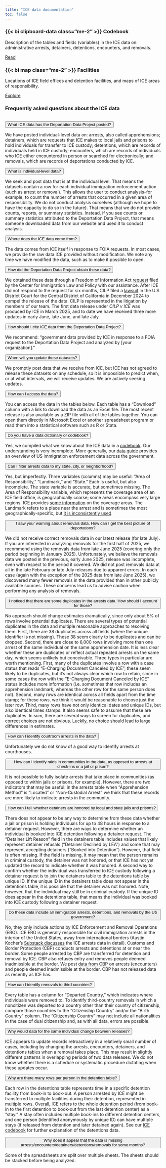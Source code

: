 ```yaml
---
title: "ICE data documentation"
toc: false
---
```


::: {.grid}

::: {.g-col-12 .g-col-md-4 .g-col-lg-4}

### {{< bi clipboard-data class="me-2" >}} Codebook

Description of the tables and fields (variables) in the ICE data on administrative arrests, detainers, detentions, encounters, and removals.

[Read](/docs/ice/codebook.html){.btn-action-primary .btn-action .btn .btn-outline-primary .btn-sm role="button"} 

:::

::: {.g-col-12 .g-col-md-4 .g-col-lg-4}

### {{< bi map class="me-2" >}} Facilities

Locations of ICE field offices and detention facilities, and maps of ICE areas of responsibility.

[Explore](/docs/ice/geography.html){.btn-action-primary .btn-action .btn .btn-outline-primary .btn-sm role="button"} 

:::

<!--

::: {.g-col-12 .g-col-md-4 .g-col-lg-4}

### {{< bi file-earmark-text class="me-2" >}} Documents

Documentation from the government about ICE data, posted on their website or obtained via FOIA.

[Explore](mailto:deportation_data_questions@law.berkeley.edu){.btn .btn-outline-primary .btn-sm role="button"} 

:::

-->

:::


### Frequently asked questions about the ICE data {#faq}

<div style="margin-bottom: 2rem;"></div>

::: {#ice-faq .accordion .accordion-flush}

:::: {.accordion-item}
::::: {.accordion-header #heading-q1}
<button class="accordion-button" type="button" data-bs-toggle="collapse" data-bs-target="#collapse-q1" aria-expanded="true" aria-controls="collapse-q1">What ICE data has the Deportation Data Project posted?</button>
:::::
::::: {#collapse-q1 .accordion-collapse .collapse .show aria-labelledby="heading-q1" data-bs-parent="#ice-faq"}
<div class="accordion-body">

We have posted individual-level data on: arrests, also called apprehensions; detainers, which are requests that ICE makes to local jails and prisons to hold individuals for transfer to ICE custody; detentions, which are records of individuals held in ICE custody; encounters, which are records of individuals who ICE either encountered in person or searched for electronically; and removals, which are records of deportations conducted by ICE.

</div>
:::::
::::

:::: {.accordion-item}
::::: {.accordion-header #heading-q2}
<button class="accordion-button collapsed" type="button" data-bs-toggle="collapse" data-bs-target="#collapse-q2" aria-expanded="false" aria-controls="collapse-q2">What is individual-level data?</button>
:::::
::::: {#collapse-q2 .accordion-collapse .collapse aria-labelledby="heading-q2" data-bs-parent="#ice-faq"}
<div class="accordion-body">

We seek and post data that is at the individual level. That means the datasets contain a row for each individual immigration enforcement action (such as arrest or removal). This allows the user to conduct analysis--for example, to count the number of arrests that occurred in a given area of responsibility. We do not conduct analysis ourselves (although we hope to have the capacity to do so in the future). That means that we do not provide counts, reports, or summary statistics. Instead, if you see counts or summary statistics attributed to the Deportation Data Project, that means someone downloaded data from our website and used it to conduct analysis.

</div>
:::::
::::

:::: {.accordion-item}
::::: {.accordion-header #heading-q3}
<button class="accordion-button collapsed" type="button" data-bs-toggle="collapse" data-bs-target="#collapse-q3" aria-expanded="false" aria-controls="collapse-q3">Where does the ICE data come from?</button>
:::::
::::: {#collapse-q3 .accordion-collapse .collapse aria-labelledby="heading-q3" data-bs-parent="#ice-faq"}
<div class="accordion-body">

The data comes from ICE itself in response to FOIA requests. In most cases, we provide the raw data ICE provided without modification. We note any time we have modified the data, such as to make it possible to open.

</div>
:::::
::::

:::: {.accordion-item}
::::: {.accordion-header #heading-q3b}
<button class="accordion-button collapsed" type="button" data-bs-toggle="collapse" data-bs-target="#collapse-q3b" aria-expanded="false" aria-controls="collapse-q3b">How did the Deportation Data Project obtain these data?</button>
:::::
::::: {#collapse-q3b .accordion-collapse .collapse aria-labelledby="heading-q3b" data-bs-parent="#ice-faq"}
<div class="accordion-body">

We obtained these data through a Freedom of Information Act [request](https://deportationdata.org/foia/cilp-v-ice-2024/1%20FOIA%20request.pdf) filed by the Center for Immigration Law and Policy with our assistance. After ICE did not respond to the request for six months, CILP filed a [lawsuit](https://deportationdata.org/foia/cilp-v-ice-2024/2%20District%20Court%20Complaint.pdf) in the U.S. District Court for the Central District of California in December 2024 to compel the release of the data. CILP is represented in the litigation by members of our team. The first data release under *CILP v ICE* was produced by ICE in March 2025, and to date we have received three more updates in early June, late June, and late July.

</div>
:::::
::::

:::: {.accordion-item}
::::: {.accordion-header #heading-q4}
<button class="accordion-button collapsed" type="button" data-bs-toggle="collapse" data-bs-target="#collapse-q4" aria-expanded="false" aria-controls="collapse-q4">How should I cite ICE data from the Deportation Data Project?</button>
:::::
::::: {#collapse-q4 .accordion-collapse .collapse aria-labelledby="heading-q4" data-bs-parent="#ice-faq"}
<div class="accordion-body">

We recommend: "government data provided by ICE in response to a FOIA request to the Deportation Data Project and analyzed by [your organization]."

</div>
:::::
::::

:::: {.accordion-item}
::::: {.accordion-header #heading-q5}
<button class="accordion-button collapsed" type="button" data-bs-toggle="collapse" data-bs-target="#collapse-q5" aria-expanded="false" aria-controls="collapse-q5">When will you update these datasets?</button>
:::::
::::: {#collapse-q5 .accordion-collapse .collapse aria-labelledby="heading-q5" data-bs-parent="#ice-faq"}
<div class="accordion-body">

We promptly post data that we receive from ICE, but ICE has not agreed to release these datasets on any schedule, so it is impossible to predict when, or at what intervals, we will receive updates. We are actively seeking updates.

</div>
:::::
::::

:::: {.accordion-item}
::::: {.accordion-header #heading-q6}
<button class="accordion-button collapsed" type="button" data-bs-toggle="collapse" data-bs-target="#collapse-q6" aria-expanded="false" aria-controls="collapse-q6">How can I access the data?</button>
:::::
::::: {#collapse-q6 .accordion-collapse .collapse aria-labelledby="heading-q6" data-bs-parent="#ice-faq"}
<div class="accordion-body">

You can access the data in the tables below. Each table has a "Download" column with a link to download the data as an Excel file. The most recent release is also available as a ZIP file with all of the tables together. You can open them directly in Microsoft Excel or another spreadsheet program or read them into a statistical software such as R or Stata.

</div>
:::::
::::

:::: {.accordion-item}
::::: {.accordion-header #heading-q7}
<button class="accordion-button collapsed" type="button" data-bs-toggle="collapse" data-bs-target="#collapse-q7" aria-expanded="false" aria-controls="collapse-q7">Do you have a data dictionary or codebook?</button>
:::::
::::: {#collapse-q7 .accordion-collapse .collapse aria-labelledby="heading-q7" data-bs-parent="#ice-faq"}
<div class="accordion-body">

Yes, we compiled what we know about the ICE data in a [codebook](https://deportationdata.org/docs/ice/codebook.html). Our understanding is very incomplete. More generally, our [data guide](https://deportationdata.org/guide.html) provides an overview of US immigration enforcement data across the government.

</div>
:::::
::::

:::: {.accordion-item}
::::: {.accordion-header #heading-q8}
<button class="accordion-button collapsed" type="button" data-bs-toggle="collapse" data-bs-target="#collapse-q8" aria-expanded="false" aria-controls="collapse-q8">Can I filter arrests data to my state, city, or neighborhood?</button>
:::::
::::: {#collapse-q8 .accordion-collapse .collapse aria-labelledby="heading-q8" data-bs-parent="#ice-faq"}
<div class="accordion-body">

Yes, but imperfectly. Three variables (columns) may be useful: "Area of Responsibility," "Landmark," and "State." Each is useful, but also incomplete. The state variable is accurate, but sometimes missing. The Area of Responsibility variable, which represents the coverage area of an ICE field office, is geographically coarse; some areas encompass very large regions. ICE provides [some information](https://www.ice.gov/contact/field-offices?office=16) on the coverage areas. The Landmark refers to a place near the arrest and is sometimes the most geographically-specific, but [it is inconsistently used](https://uwchr.github.io/ice-enforce/landmarks.html).

</div>
:::::
::::

:::: {.accordion-item}
::::: {.accordion-header #heading-q9}
<button class="accordion-button collapsed" type="button" data-bs-toggle="collapse" data-bs-target="#collapse-q9" aria-expanded="false" aria-controls="collapse-q9">I saw your warning about removals data. How can I get the best picture of deportations?</button>
:::::
::::: {#collapse-q9 .accordion-collapse .collapse aria-labelledby="heading-q9" data-bs-parent="#ice-faq"}
<div class="accordion-body">

We did not receive correct removals data in our latest release (for late July). If you are interested in analyzing removals for the first half of 2025, we recommend using the removals data from late June 2025 (covering only the period beginning in January 2025). Unfortunately, we believe the removals data we posted in the previous, early June 2025, release was incomplete, even with respect to the period it covered. We did not post removals data at all in the late February or late July releases due to apparent errors. In each case (again with the exception of the 2025 data from late June 2025), we discovered many fewer removals in the data provided than in other publicly available sources. These concerns lead us to advise caution when performing any analysis of removals.

</div>
:::::
::::

:::: {.accordion-item}
::::: {.accordion-header #heading-q10}
<button class="accordion-button collapsed" type="button" data-bs-toggle="collapse" data-bs-target="#collapse-q10" aria-expanded="false" aria-controls="collapse-q10">I noticed that there are some duplicates in the arrests data. How should I account for those?</button>
:::::
::::: {#collapse-q10 .accordion-collapse .collapse aria-labelledby="heading-q10" data-bs-parent="#ice-faq"}
<div class="accordion-body">

No approach should change estimates dramatically, since only about 5% of rows involve potential duplicates.  There are several types of potential duplicates in the data and multiple reasonable approaches to resolving them. First, there are 38 duplicates across all fields (where the unique identifier is not missing). These 38 seem clearly to be duplicates and can be dropped. Second, there are close to 6,000 rows involving more than one arrest of the same individual on the same apprehension date. It is less clear whether these are duplicates or reflect actual repeated arrests on the same day, which seems unlikely but conceivable. Three types in particular are worth mentioning. First, many of the duplicates involve a row with a case status that reads "E-Charging Document Canceled by ICE"; these seem likely to be duplicates, but it's not always clear which row to retain, since in some cases the row with the "E-Charging Document Canceled by ICE" status includes more information (i.e. sometimes that row includes an apprehension landmark, whereas the other row for the same person does not). Second, many rows are identical across all fields apart from the time stamp; for these rows, we think it would be reasonable to choose just the later row. Third, many rows have not only identical dates and unique IDs, but also identical times stamps. It also seems safe to assume that these are duplicates. In sum, there are several ways to screen for duplicates, and correct choices are not obvious. Luckily, no choice should lead to large differences in estimates.

</div>
:::::
::::

:::: {.accordion-item}
::::: {.accordion-header #heading-q11}
<button class="accordion-button collapsed" type="button" data-bs-toggle="collapse" data-bs-target="#collapse-q11" aria-expanded="false" aria-controls="collapse-q11">How can I identify courtroom arrests in the data?</button>
:::::
::::: {#collapse-q11 .accordion-collapse .collapse aria-labelledby="heading-q11" data-bs-parent="#ice-faq"}
<div class="accordion-body">

Unfortunately we do not know of a good way to identify arrests at courthouses. 

</div>
:::::
::::

:::: {.accordion-item}
::::: {.accordion-header #heading-q12}
<button class="accordion-button collapsed" type="button" data-bs-toggle="collapse" data-bs-target="#collapse-q12" aria-expanded="false" aria-controls="collapse-q12">How can I identify raids in communities in the data, as opposed to arrests at check-ins or a jail or prison?</button>
:::::
::::: {#collapse-q12 .accordion-collapse .collapse aria-labelledby="heading-q12" data-bs-parent="#ice-faq"}
<div class="accordion-body">

It is not possible to fully isolate arrests that take place in communities (as opposed to within jails or prisons, for example). However, there are two indicators that may be useful: in the arrests table when "Apprehension Method" is "Located" or "Non-Custodial Arrest" we think that these records are more likely to indicate arrests in the community.

</div>
:::::
::::

:::: {.accordion-item}
::::: {.accordion-header #heading-q13}
<button class="accordion-button collapsed" type="button" data-bs-toggle="collapse" data-bs-target="#collapse-q13" aria-expanded="false" aria-controls="collapse-q13">How can I tell whether detainers are honored by local and state jails and prisons?</button>
:::::
::::: {#collapse-q13 .accordion-collapse .collapse aria-labelledby="heading-q13" data-bs-parent="#ice-faq"}
<div class="accordion-body">

There does not appear to be any way to determine from these data whether a jail or prison is holding individuals for up to 48 hours in response to a detainer request. However, there are ways to determine whether an individual is booked into ICE detention following a detainer request. The "Detainer Lift Reason" field in the detainers table includes values that likely represent detainer refusals ("Detainer Declined by LEA") and some that may represent accepting detainers ("Booked into Detention"). However, that field is often missing. If the field is missing, it may mean that the person remains in criminal custody, the detainer was not honored, or that ICE has not yet updated the record to indicate whether it was honored. A second way to confirm whether the individual was transferred to ICE custody following a detainer request is to join the detainers table to the detentions table by unique ID. If the unique ID in the detainers table does not appear in the detentions table, it is possible that the detainer was not honored. Note, however, that the individual may still be in criminal custody. If the unique ID does appear in the detentions table, that means the individual was booked into ICE custody following a detainer request.

</div>
:::::
::::

:::: {.accordion-item}
::::: {.accordion-header #heading-q14}
<button class="accordion-button collapsed" type="button" data-bs-toggle="collapse" data-bs-target="#collapse-q14" aria-expanded="false" aria-controls="collapse-q14">Do these data include all immigration arrests, detentions, and removals by the US government?</button>
:::::
::::: {#collapse-q14 .accordion-collapse .collapse aria-labelledby="heading-q14" data-bs-parent="#ice-faq"}
<div class="accordion-body">

No, they only include actions by ICE Enforcement and Removal Operations (ERO). ICE ERO is generally responsible for civil immigration arrests in the interior of the United States, away from international borders (Austin Kocher’s [Substack discusses](https://austinkocher.substack.com/p/a-close-look-at-ice-arrest-data-from) the ICE arrests data in detail). Customs and Border Protection (CBP) conducts arrests and detentions at or near the border. Some people arrested by CBP are transferred for detention and removal by ICE. CBP also refuses entry and removes people deemed inadmissible at the border. We post [data from CBP](https://deportationdata.org/data/cbp.html) on arrests (encounters) and people deemed inadmissible at the border. CBP has not released data as recently as ICE has. 

</div>
:::::
::::

:::: {.accordion-item}
::::: {.accordion-header #heading-q15}
<button class="accordion-button collapsed" type="button" data-bs-toggle="collapse" data-bs-target="#collapse-q15" aria-expanded="false" aria-controls="collapse-q15">How can I identify removals to third countries?</button>
:::::
::::: {#collapse-q15 .accordion-collapse .collapse aria-labelledby="heading-q15" data-bs-parent="#ice-faq"}
<div class="accordion-body">

Every table has a column for "Departed Country," which indicates where individuals were removed to. To identify third-country removals in which a noncitizen was deported to a country other than their country of citizenship, compare those countries to the "Citizenship Country" and/or the "Birth Country" column. The "Citizenship Country" may not include all nationalities in the case of dual citizenship and, as with all data, errors are possible.

</div>
:::::
::::

:::: {.accordion-item}
::::: {.accordion-header #heading-q16}
<button class="accordion-button collapsed" type="button" data-bs-toggle="collapse" data-bs-target="#collapse-q16" aria-expanded="false" aria-controls="collapse-q16">Why would data for the same individual change between releases?</button>
:::::
::::: {#collapse-q16 .accordion-collapse .collapse aria-labelledby="heading-q16" data-bs-parent="#ice-faq"}
<div class="accordion-body">

ICE appears to update records retroactively in a relatively small number of cases, including by changing the arrests, encounters, detainers, and detentions tables when a removal takes place. This may result in slightly different patterns in overlapping periods of two data releases. We do not know whether there is a schedule or systematic procedure dictating when these updates occur.

</div>
:::::
::::

:::: {.accordion-item}
::::: {.accordion-header #heading-q17}
<button class="accordion-button collapsed" type="button" data-bs-toggle="collapse" data-bs-target="#collapse-q17" aria-expanded="false" aria-controls="collapse-q17">Why are there many rows per person in the detention table?</button>
:::::
::::: {#collapse-q17 .accordion-collapse .collapse aria-labelledby="heading-q17" data-bs-parent="#ice-faq"}
<div class="accordion-body">

Each row in the detentions table represents time in a specific detention facility from book-in to book-out. A person arrested by ICE might be transferred to multiple facilities during their detention, represented in multiple rows. Overall, ICE refers to the whole detention period (from book-in to the first detention to book-out from the last detention center) as a “stay.” A stay often includes multiple book-ins to different detention centers,  and one person (identified anonymously by unique ID) can have multiple stays (if released from detention and later detained again). See our [ICE codebook](https://deportationdata.org/docs/ice.html) for further explanation of the detentions data.

</div>
:::::
::::

:::: {.accordion-item}
::::: {.accordion-header #heading-q18}
<button class="accordion-button collapsed" type="button" data-bs-toggle="collapse" data-bs-target="#collapse-q18" aria-expanded="false" aria-controls="collapse-q18">Why does it appear that the data is missing arrests/encounters/detainers/detentions/removals for some months?</button>
:::::
::::: {#collapse-q18 .accordion-collapse .collapse aria-labelledby="heading-q18" data-bs-parent="#ice-faq"}
<div class="accordion-body">

Some of the spreadsheets are split over multiple sheets. The sheets should be stacked before being analyzed.

</div>
:::::
::::

:::